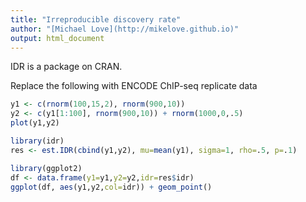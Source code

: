 ```yaml
---
title: "Irreproducible discovery rate"
author: "[Michael Love](http://mikelove.github.io)"
output: html_document
---
```


IDR is a package on CRAN.

Replace the following with ENCODE ChIP-seq replicate data

```r
y1 <- c(rnorm(100,15,2), rnorm(900,10))
y2 <- c(y1[1:100], rnorm(900,10)) + rnorm(1000,0,.5)
plot(y1,y2)
```

```r
library(idr)
res <- est.IDR(cbind(y1,y2), mu=mean(y1), sigma=1, rho=.5, p=.1)
```

```r
library(ggplot2)
df <- data.frame(y1=y1,y2=y2,idr=res$idr)
ggplot(df, aes(y1,y2,col=idr)) + geom_point()
```
